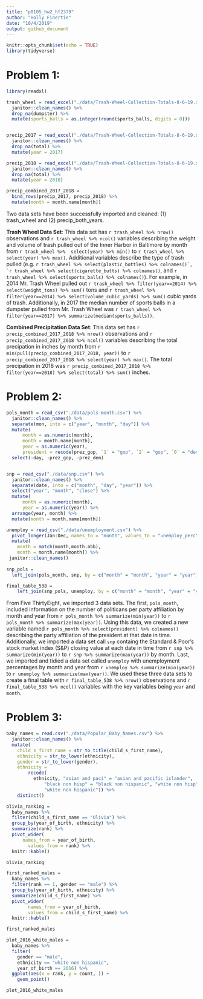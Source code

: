 ```yaml
---
title: "p8105_hw2_hf2379"
author: "Holly Finertie"
date: "10/4/2019"
output: github_document
---
```


```r
knitr::opts_chunk$set(echo = TRUE)
library(tidyverse)
```

# Problem 1: 

```r
library(readxl)

trash_wheel = read_excel("./data/Trash-Wheel-Collection-Totals-8-6-19.xlsx", 1, range = "A2:N408") %>% 
  janitor::clean_names() %>% 
  drop_na(dumpster) %>% 
  mutate(sports_balls = as.integer(round(sports_balls, digits = 0)))


precip_2017 = read_excel("./data/Trash-Wheel-Collection-Totals-8-6-19.xlsx", 6, range = "A2:B14") %>% 
  janitor::clean_names() %>% 
  drop_na(total) %>% 
  mutate(year = 2017)

precip_2018 = read_excel("./data/Trash-Wheel-Collection-Totals-8-6-19.xlsx", 5, range = "A2:B14") %>% 
  janitor::clean_names() %>% 
  drop_na(total) %>% 
  mutate(year = 2018)

precip_combined_2017_2018 = 
  bind_rows(precip_2017, precip_2018) %>% 
  mutate(month = month.name[month])
```

Two data sets have been successfully imported and cleaned: (1) trash_wheel and (2) precip_both_years. 


**Trash Wheel Data Set**: This data set has `r trash_wheel %>% nrow()` observations and `r trash_wheel %>% ncol()` variables describing the weight and volume of trash pulled out of the Inner Harbor in Baltimore by month from `r trash_wheel %>%  select(year) %>% min()` to `r trash_wheel %>% select(year) %>% max()`. Additional variables describe the type of trash pulled (e.g. ``r trash_wheel %>% select(plastic_bottles) %>% colnames()`, `r trash_wheel %>% select(cigarette_butts) %>% colnames()``, and ``r trash_wheel %>% select(sports_balls) %>% colnames()``). For example, in 2014 Mr. Trash Wheel pulled out `r trash_wheel %>% filter(year==2014) %>% select(weight_tons) %>% sum()` tons and `r trash_wheel %>% filter(year==2014) %>% select(volume_cubic_yards) %>% sum()` cubic yards of trash. Additionally, in 2017 the median number of sports balls in a dumpster pulled from Mr. Trash Wheel was `r trash_wheel %>% filter(year==2017) %>% summarize(median(sports_balls))`. 

**Combined Precipitation Data Set**: This data set has `r precip_combined_2017_2018 %>% nrow()` observations and `r precip_combined_2017_2018 %>% ncol()` variables describing the total precipation in inches by month from `r min(pull(precip_combined_2017_2018, year))` to `r precip_combined_2017_2018 %>% select(year) %>% max()`. The total precipation in 2018 was `r precip_combined_2017_2018 %>% filter(year==2018) %>% select(total) %>% sum()`
inches. 


# Problem 2: 

```r
pols_month = read_csv("./data/pols-month.csv") %>% 
  janitor::clean_names() %>% 
  separate(mon, into = c("year", "month", "day")) %>% 
  mutate(
      month = as.numeric(month),
      month = month.name[month],
      year = as.numeric(year),
      president = recode(prez_gop, `1` = "gop", `2` = "gop", `0` = "dem")) %>%
  select(-day, -prez_gop, -prez_dem)


snp = read_csv("./data/snp.csv") %>% 
  janitor::clean_names() %>% 
  separate(date, into = c("month", "day", "year")) %>% 
  select("year", "month", "close") %>% 
  mutate(
      month = as.numeric(month),
      year = as.numeric(year)) %>% 
  arrange(year, month) %>% 
  mutate(month = month.name[month])

unemploy = read_csv("./data/unemployment.csv") %>% 
  pivot_longer(Jan:Dec, names_to = "month", values_to = "unemploy_perc") %>% 
  mutate(
    month = match(month,month.abb),
    month = month.name[month]) %>% 
 janitor::clean_names()
    
snp_pols = 
  left_join(pols_month, snp, by = c("month" = "month", "year" = "year"))

final_table_538 = 
    left_join(snp_pols, unemploy, by = c("month" = "month", "year" = "year"))
```

From Five ThirtyEight, we imported 3 data sets. The first, `pols_month`, included information on the number of politicans per party affiliation by month and year from `r pols_month %>% summarize(min(year))` to `r pols_month %>% summarize(max(year))`. Using this data, we created a new variable named ``r pols_month %>% select(president) %>% colnames()`` describing the party affiliation of the president at that date in time. Additionally, we imported a data set call `snp` containg the Standard & Poor’s stock market index (S&P) closing value at each date in time from `r snp %>% summarize(min(year))` to `r snp %>% summarize(max(year))` by month.  Last, we imported and tidied a data set called `unemploy` with unemployment percentages by month and year from `r unemploy %>% summarize(min(year))` to `r unemploy %>% summarize(max(year))`. We used these three data sets to create a final table with `r final_table_538 %>% nrow()` observations and `r final_table_538 %>% ncol()` variables with the key variables being `year` and `month`.


# Problem 3: 

```r
baby_names = read.csv("./data/Popular_Baby_Names.csv") %>% 
  janitor::clean_names() %>% 
  mutate(
    child_s_first_name = str_to_title(child_s_first_name),
    ethnicity = str_to_lower(ethnicity),
    gender = str_to_lower(gender),
    ethnicity = 
        recode(
          ethnicity, "asian and paci" = "asian and pacific islander", 
              "black non hisp" = "black non hispanic", "white non hisp" = 
              "white non hispanic")) %>% 
    distinct()

olivia_ranking = 
  baby_names %>%
  filter(child_s_first_name == "Olivia") %>% 
  group_by(year_of_birth, ethnicity) %>% 
  summarize(rank) %>% 
  pivot_wider(
      names_from = year_of_birth,
        values_from = rank) %>% 
  knitr::kable()

olivia_ranking

first_ranked_males = 
  baby_names %>% 
  filter(rank == 1, gender == "male") %>% 
  group_by(year_of_birth, ethnicity) %>% 
  summarize(child_s_first_name) %>% 
  pivot_wider(
        names_from = year_of_birth,
        values_from = child_s_first_name) %>% 
  knitr::kable()

first_ranked_males

plot_2016_white_males = 
  baby_names %>% 
  filter(
    gender == "male", 
    ethnicity == "white non hispanic", 
    year_of_birth == 2016) %>% 
  ggplot(aes(x = rank, y = count, )) +
    geom_point()

plot_2016_white_males
```



